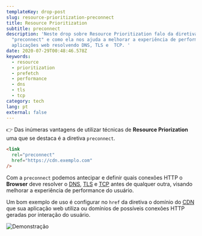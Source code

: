 ```yaml
---
templateKey: drop-post
slug: resource-prioritization-preconnect
title: Resource Prioritization
subtitle: preconnect
description: 'Neste drop sobre Resource Prioritization falo da diretiva
  "preconnect" e como ela nos ajuda a melhorar a experiência de performance em
  aplicações web resolvendo DNS, TLS e  TCP. '
date: 2020-07-29T00:48:46.578Z
keywords:
  - resource
  - prioritization
  - prefetch
  - performance
  - dns
  - tls
  - tcp
category: tech
lang: pt
external: false
---
```


<Drop>

👉  Das inúmeras vantagens de utilizar técnicas de **Resource Priorization** uma que se destaca é a diretiva `preconnect`.

```html
<link
  rel="preconnect"
  href="https://cdn.exemplo.com"
/>
```

Com a `preconnect` podemos antecipar e definir quais conexões HTTP o **Browser** deve resolver o [DNS](https://pt.wikipedia.org/wiki/Sistema_de_Nomes_de_Dom%C3%ADnio), [TLS](https://pt.wikipedia.org/wiki/Transport_Layer_Security) e [TCP](https://pt.wikipedia.org/wiki/Transmission_Control_Protocol) antes de qualquer outra, visando melhorar a experiência de performance do usuário. 

Um bom exemplo de uso é configurar no `href` da diretiva o domínio do [CDN](https://pt.wikipedia.org/wiki/Rede_de_fornecimento_de_conte%C3%BAdo) que sua aplicação web utiliza ou domínios de possíveis conexões HTTP geradas por interação do usuário.

![Demonstração](https://res.cloudinary.com/beto-muniz/image/upload/f_auto/v1595987779/Untitled_kamkbz.png)

</Drop>